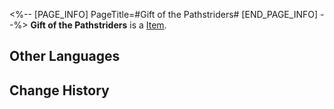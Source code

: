 <%-- [PAGE_INFO]
PageTitle=#Gift of the Pathstriders#
[END_PAGE_INFO] --%>
{{Item Infobox
|id          = 300002
|image       = Item Gift of the Pathstriders.png
|type        = 
|invCategory = 
|rarity      = 3
|effect      = 
|description = Gifts between Pathstriders. Select one material of your choice.
}}
{{Description|Your companions would eventually reach their own ends. Hopefully, this gift can accompany you on an even longer journey.}}
'''Gift of the Pathstriders''' is a [[Item]].

==Other Languages==
{{Other Languages
|en   = Gift of the Pathstriders
|zhs  = 命途行者的赠礼
|zht  = 命途行者的贈禮
|ja   = 運命の行人の贈り物
|ko   = 운명의 길을 걷는 자의 선물
|es   = Don de los Andavías
|fr   = Cadeau des Éclaireurs
|ru   = Подарок Идущих по Пути
|th   = ของขวัญจากผู้ท่องชะตา
|vi   = Quà Tặng Của Hành Giả Vận Mệnh
|de   = Geschenk der Pfadfinder
|id   = Gift of the Pathstriders
|pt   = Presente dos Exploradores
}}

==Change History==
{{Change History|1.0}}
